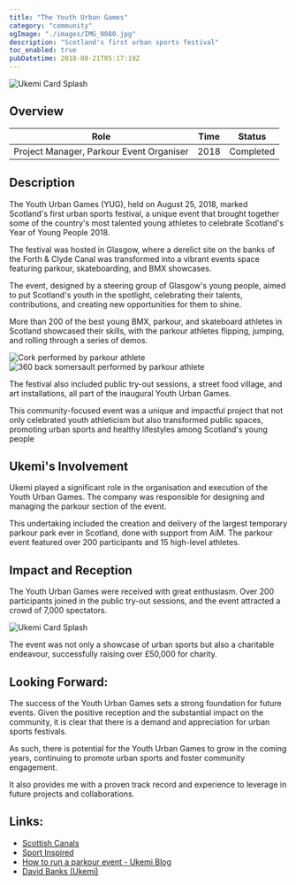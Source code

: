 ```yaml
---
title: "The Youth Urban Games"
category: "community"
ogImage: "./images/IMG_0080.jpg"
description: "Scotland's first urban sports festival"
toc_enabled: true
pubDatetime: 2018-08-21T05:17:19Z
---
```



![Ukemi Card Splash](./images/yug.jpg)

## Overview

| Role                                     | Time | Status    |
| ---------------------------------------- | ---- | --------- |
| Project Manager, Parkour Event Organiser | 2018 | Completed |

## Description

The Youth Urban Games (YUG), held on August 25, 2018, marked Scotland's first urban sports festival, a unique event that brought together some of the country's most talented young athletes to celebrate Scotland's Year of Young People 2018.

The festival was hosted in Glasgow, where a derelict site on the banks of the Forth & Clyde Canal was transformed into a vibrant events space featuring parkour, skateboarding, and BMX showcases.

<YouTube
  id="https://www.youtube.com/embed/tJJg7hZIUlc"
  title="Youth Urban Games 2018 Highlights"
/>

The event, designed by a steering group of Glasgow's young people, aimed to put Scotland's youth in the spotlight, celebrating their talents, contributions, and creating new opportunities for them to shine.

More than 200 of the best young BMX, parkour, and skateboard athletes in Scotland showcased their skills, with the parkour athletes flipping, jumping, and rolling through a series of demos.

<div class="columns-2 gap-8">
  <img
    class="w-100 rounded-2 mb-6"
    src={yug1.src}
    alt="Cork performed by parkour athlete"
  />
  <img
    class="w-100 rounded-2"
    src={yug2.src}
    alt="360 back somersault performed by parkour athlete"
  />
</div>

The festival also included public try-out sessions, a street food village, and art installations, all part of the inaugural Youth Urban Games.

This community-focused event was a unique and impactful project that not only celebrated youth athleticism but also transformed public spaces, promoting urban sports and healthy lifestyles among Scotland's young people

## Ukemi's Involvement

Ukemi played a significant role in the organisation and execution of the Youth Urban Games. The company was responsible for designing and managing the parkour section of the event.

This undertaking included the creation and delivery of the largest temporary parkour park ever in Scotland, done with support from AiM. The parkour event featured over 200 participants and 15 high-level athletes.

<YouTube
  id="https://youtube.com/embed/szYfNvag1_I"
  title="Brewman Parkour Video"
/>

## Impact and Reception

The Youth Urban Games were received with great enthusiasm. Over 200 participants joined in the public try-out sessions, and the event attracted a crowd of 7,000 spectators.

![Ukemi Card Splash](./images/IMG_0413.jpg)

The event was not only a showcase of urban sports but also a charitable endeavour, successfully raising over £50,000 for charity.

## Looking Forward:

The success of the Youth Urban Games sets a strong foundation for future events. Given the positive reception and the substantial impact on the community, it is clear that there is a demand and appreciation for urban sports festivals.

As such, there is potential for the Youth Urban Games to grow in the coming years, continuing to promote urban sports and foster community engagement.

It also provides me with a proven track record and experience to leverage in future projects and collaborations.

## Links:

- [Scottish Canals](https://www.scottishcanals.co.uk/)
- [Sport Inspired](https://www.sportinspired.org/)
- [How to run a parkour event - Ukemi Blog](https://ukemi.ninja/blog/how-to-run-a-parkour-event)
- [David Banks (Ukemi)](https://david-banks-artist.squarespace.com/#/youth-urban-games/)
